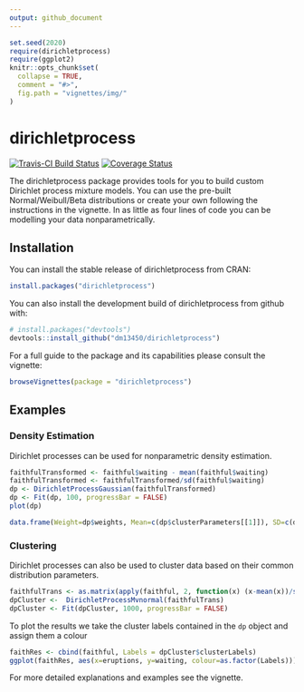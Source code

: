 ```yaml
---
output: github_document
---
```


<!-- README.md is generated from README.Rmd. Please edit that file -->

```r
set.seed(2020)
require(dirichletprocess)
require(ggplot2)
knitr::opts_chunk$set(
  collapse = TRUE,
  comment = "#>",
  fig.path = "vignettes/img/"
)
```

# dirichletprocess

[![Travis-CI Build Status](https://travis-ci.org/dm13450/dirichletprocess.svg?branch=master)](https://travis-ci.org/dm13450/dirichletprocess)
[![Coverage Status](https://codecov.io/gh/dm13450/dirichletprocess/branch/master/graph/badge.svg)](https://codecov.io/gh/dm13450/dirichletprocess)

The dirichletprocess package provides tools for you to build custom Dirichlet process mixture models. You can use the pre-built Normal/Weibull/Beta distributions or create your own following the instructions in the vignette. In as little as four lines of code you can be modelling your data nonparametrically.

## Installation

You can install the stable release of dirichletprocess from CRAN:

```r
install.packages("dirichletprocess")
```

You can also install the development build of dirichletprocess from github with:

```r
# install.packages("devtools")
devtools::install_github("dm13450/dirichletprocess")
```

For a full guide to the package and its capabilities please consult the vignette:

```r
browseVignettes(package = "dirichletprocess")
```

## Examples

### Density Estimation

Dirichlet processes can be used for nonparametric density estimation. 

```r
faithfulTransformed <- faithful$waiting - mean(faithful$waiting)
faithfulTransformed <- faithfulTransformed/sd(faithful$waiting)
dp <- DirichletProcessGaussian(faithfulTransformed)
dp <- Fit(dp, 100, progressBar = FALSE)
plot(dp)
```

```r
data.frame(Weight=dp$weights, Mean=c(dp$clusterParameters[[1]]), SD=c(dp$clusterParameters[[1]]))
```


### Clustering

Dirichlet processes can also be used to cluster data based on their common distribution parameters. 

```r
faithfulTrans <- as.matrix(apply(faithful, 2, function(x) (x-mean(x))/sd(x)))
dpCluster <-  DirichletProcessMvnormal(faithfulTrans)
dpCluster <- Fit(dpCluster, 1000, progressBar = FALSE)
```

To plot the results we take the cluster labels contained in the `dp` object and assign them a colour

```r
faithRes <- cbind(faithful, Labels = dpCluster$clusterLabels)
ggplot(faithRes, aes(x=eruptions, y=waiting, colour=as.factor(Labels))) + geom_point() + guides(colour=FALSE)
```

For more detailed explanations and examples see the vignette.


